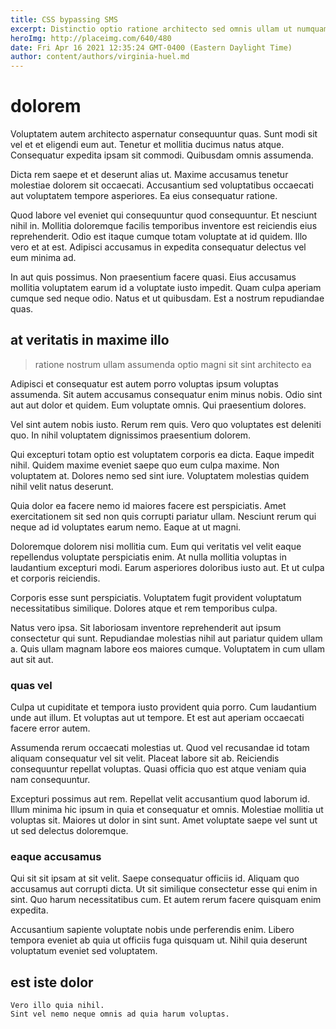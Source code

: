 ```yaml
---
title: CSS bypassing SMS
excerpt: Distinctio optio ratione architecto sed omnis ullam ut numquam sunt. Autem saepe sit dolor occaecati nemo. Perferendis aut esse fugiat. Rem doloribus optio quis.
heroImg: http://placeimg.com/640/480
date: Fri Apr 16 2021 12:35:24 GMT-0400 (Eastern Daylight Time)
author: content/authors/virginia-huel.md
---
```

# dolorem

Voluptatem autem architecto aspernatur consequuntur quas. Sunt modi sit vel et et eligendi eum aut. Tenetur et mollitia ducimus natus atque. Consequatur expedita ipsam sit commodi. Quibusdam omnis assumenda.
  
Dicta rem saepe et et deserunt alias ut. Maxime accusamus tenetur molestiae dolorem sit occaecati. Accusantium sed voluptatibus occaecati aut voluptatem tempore asperiores. Ea eius consequatur ratione.
  
Quod labore vel eveniet qui consequuntur quod consequuntur. Et nesciunt nihil in. Mollitia doloremque facilis temporibus inventore est reiciendis eius reprehenderit. Odio est itaque cumque totam voluptate at id quidem. Illo vero et at est. Adipisci accusamus in expedita consequatur delectus vel eum minima ad.
  
In aut quis possimus. Non praesentium facere quasi. Eius accusamus mollitia voluptatem earum id a voluptate iusto impedit. Quam culpa aperiam cumque sed neque odio. Natus et ut quibusdam. Est a nostrum repudiandae quas.

## at veritatis in maxime illo

> ratione nostrum ullam assumenda optio magni sit sint architecto ea

Adipisci et consequatur est autem porro voluptas ipsum voluptas assumenda. Sit autem accusamus consequatur enim minus nobis. Odio sint aut aut dolor et quidem. Eum voluptate omnis. Qui praesentium dolores.
  
Vel sint autem nobis iusto. Rerum rem quis. Vero quo voluptates est deleniti quo. In nihil voluptatem dignissimos praesentium dolorem.
  
Qui excepturi totam optio est voluptatem corporis ea dicta. Eaque impedit nihil. Quidem maxime eveniet saepe quo eum culpa maxime. Non voluptatem at. Dolores nemo sed sint iure. Voluptatem molestias quidem nihil velit natus deserunt.
  
Quia dolor ea facere nemo id maiores facere est perspiciatis. Amet exercitationem sit sed non quis corrupti pariatur ullam. Nesciunt rerum qui neque ad id voluptates earum nemo. Eaque at ut magni.
  
Doloremque dolorem nisi mollitia cum. Eum qui veritatis vel velit eaque repellendus voluptate perspiciatis enim. At nulla mollitia voluptas in laudantium excepturi modi. Earum asperiores doloribus iusto aut. Et ut culpa et corporis reiciendis.
  
Corporis esse sunt perspiciatis. Voluptatem fugit provident voluptatum necessitatibus similique. Dolores atque et rem temporibus culpa.
  
Natus vero ipsa. Sit laboriosam inventore reprehenderit aut ipsum consectetur qui sunt. Repudiandae molestias nihil aut pariatur quidem ullam a. Quis ullam magnam labore eos maiores cumque. Voluptatem in cum ullam aut sit aut.

### quas vel

Culpa ut cupiditate et tempora iusto provident quia porro. Cum laudantium unde aut illum. Et voluptas aut ut tempore. Et est aut aperiam occaecati facere error autem.
  
Assumenda rerum occaecati molestias ut. Quod vel recusandae id totam aliquam consequatur vel sit velit. Placeat labore sit ab. Reiciendis consequuntur repellat voluptas. Quasi officia quo est atque veniam quia nam consequuntur.
  
Excepturi possimus aut rem. Repellat velit accusantium quod laborum id. Illum minima hic ipsum in quia et consequatur et omnis. Molestiae mollitia ut voluptas sit. Maiores ut dolor in sint sunt. Amet voluptate saepe vel sunt ut ut sed delectus doloremque.

### eaque accusamus

Qui sit sit ipsam at sit velit. Saepe consequatur officiis id. Aliquam quo accusamus aut corrupti dicta. Ut sit similique consectetur esse qui enim in sint. Quo harum necessitatibus cum. Et autem rerum facere quisquam enim expedita.
  
Accusantium sapiente voluptate nobis unde perferendis enim. Libero tempora eveniet ab quia ut officiis fuga quisquam ut. Nihil quia deserunt voluptatum eveniet sed voluptatem.

## est iste dolor

```text
Vero illo quia nihil.
Sint vel nemo neque omnis ad quia harum voluptas.
```

